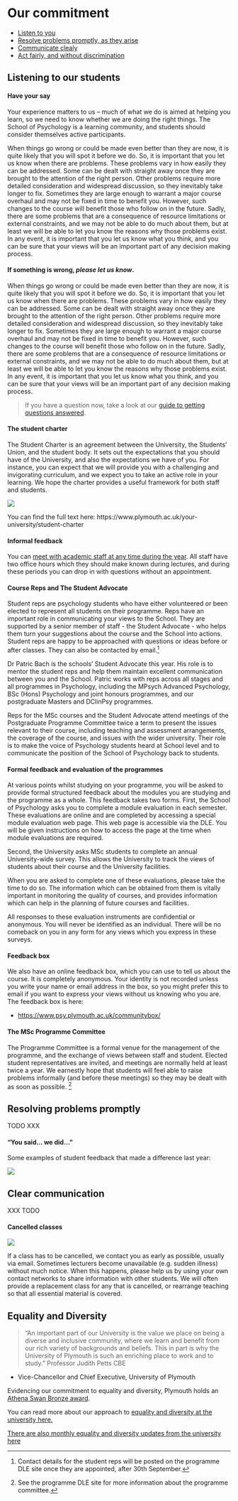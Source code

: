 # Our commitment

-   [Listen to you](#listening)
-   [Resolve problems promptly, as they arise](#resolving-problems)
-   [Communicate clealy](#clear-communication)
-   [Act fairly, and without discrimination](#equality-diversity)

## Listening to our students {#listening}

#### Have your say {#haveyoursay}

Your experience matters to us – much of what we do is aimed at helping you
learn, so we need to know whether we are doing the right things. The School of
Psychology is a learning community, and students should consider themselves
active participants.

When things go wrong or could be made even better than they are now, it is quite
likely that you will spot it before we do. So, it is important that you let us
know when there are problems. These problems vary in how easily they can be
addressed. Some can be dealt with straight away once they are brought to the
attention of the right person. Other problems require more detailed
consideration and widespread discussion, so they inevitably take longer to fix.
Sometimes they are large enough to warrant a major course overhaul and may not
be fixed in time to benefit you. However, such changes to the course will
benefit those who follow on in the future. Sadly, there are some problems that
are a consequence of resource limitations or external constraints, and we may
not be able to do much about them, but at least we will be able to let you know
the reasons why those problems exist. In any event, it is important that you let
us know what you think, and you can be sure that your views will be an important
part of any decision making process.

#### If something is wrong, _please let us know_.

When things go wrong or could be made even better than they are now, it is quite
likely that you will spot it before we do. So, it is important that you let us
know when there are problems. These problems vary in how easily they can be
addressed. Some can be dealt with straight away once they are brought to the
attention of the right person. Other problems require more detailed
consideration and widespread discussion, so they inevitably take longer to fix.
Sometimes they are large enough to warrant a major course overhaul and may not
be fixed in time to benefit you. However, such changes to the course will
benefit those who follow on in the future. Sadly, there are some problems that
are a consequence of resource limitations or external constraints, and we may
not be able to do much about them, but at least we will be able to let you know
the reasons why those problems exist. In any event, it is important that you let
us know what you think, and you can be sure that your views will be an important
part of any decision making process.

> If you have a question now, take a look at our
> [guide to getting questions answered](#i-have-a-question).

#### The student charter {#student-charter}

The Student Charter is an agreement between the University, the Students’ Union,
and the student body. It sets out the expectations that you should have of the
University, and also the expectations we have of you. For instance, you can
expect that we will provide you with a challenging and invigorating curriculum,
and we expect you to take an active role in your learning. We hope the charter
provides a useful framework for both staff and students.

![](static/charter-00.png)

You can find the full text here:
https://www.plymouth.ac.uk/your-university/student-charter

#### Informal feedback

You can [meet with academic staff at any time during the year](#office-hours).
All staff have two office hours which they should make known during lectures,
and during these periods you can drop in with questions without an appointment.

#### Course Reps and The Student Advocate

Student reps are psychology students who have either volunteered or been elected
to represent all students on their programme. Reps have an important role in
communicating your views to the School. They are supported by a senior member of
staff - the Student Advocate - who helps them turn your suggestions about the
course and the School into actions. Student reps are happy to be approached with
questions or ideas before or after classes. They can also be contacted by
email.^[Contact details for the student reps will be posted on the programme DLE
site once they are appointed, after 30th September.]

Dr Patric Bach is the schools' Student Advocate this year. His role is to mentor
the student reps and help them maintain excellent communication between you and
the School. Patric works with reps across all stages and all programmes in
Psychology, including the MPsych Advanced Psychology, BSc (Hons) Psychology and
joint honours programmes, and our postgraduate Masters and DClinPsy programmes.

Reps for the MSc courses and the Student Advocate attend meetings of the
Postgraduate Programme Committee twice a term to present the issues relevant to
their course, including teaching and assessment arrangements, the coverage of
the course, and issues with the wider university. Their role is to make the
voice of Psychology students heard at School level and to communicate the
position of the School of Psychology back to students.

#### Formal feedback and evaluation of the programmes

At various points whilst studying on your programme, you will be asked to
provide formal structured feedback about the modules you are studying and the
programme as a whole. This feedback takes two forms. First, the School of
Psychology asks you to complete a module evaluation in each semester. These
evaluations are online and are completed by accessing a special module
evaluation web page. This web page is accessible via the DLE. You will be given
instructions on how to access the page at the time when module evaluations are
required.

Second, the University asks MSc students to complete an annual University-wide
survey. This allows the University to track the views of students about their 
course and the University facilities.

When you are asked to complete one of these evaluations, please take the time to
do so. The information which can be obtained from them is vitally important in
monitoring the quality of courses, and provides information which can help in
the planning of future courses and facilities.

All responses to these evaluation instruments are confidential or anonymous. You
will never be identified as an individual. There will be no comeback on you in
any form for any views which you express in these surveys.

#### Feedback box

We also have an online feedback box, which you can use to tell us about the
course. It is completely anonymous. Your identity is not recorded unless you
write your name or email address in the box, so you might prefer this to email
if you want to express your views without us knowing who you are. The feedback
box is here:

-   <https://www.psy.plymouth.ac.uk/communitybox/>

#### The MSc Programme Committee

The Programme Committee is a formal venue for the management of the programme,
and the exchange of views between staff and student. Elected student
representatives are invited, and meetings are normally held at least twice a
year. We earnestly hope that students will feel able to raise problems
informally (and before these meetings) so they may be dealt with as soon as
possible. ^[See the programme DLE site for more information about the programme
committee.]

## Resolving problems promptly {#resolving-problems}

TODO XXX

#### "You said... we did..."

Some examples of student feedback that made a difference last year:

![](static/yousaidwedid2018.png)

## Clear communication {#clear-communication}

XXX TODO

#### Cancelled classes {#cancelled-classes}

\index{Cancelled classes}

[![](static/scheduling_conflict_2x.png){.xkcd}](static/scheduling_conflict_2x.png)

If a class has to be cancelled, we contact you as early as possible, usually via
email. Sometimes lecturers become unavailable (e.g. sudden illness) without much
notice. When this happens, please help us by using your own contact networks to
share information with other students. We will often provide a replacement class
for any that is cancelled, or rearrange teaching so that all essential material
is covered.

## Equality and Diversity {#equality-diversity}

<!-- TODO ADD MORE? -->

> “An important part of our University is the value we place on being a diverse
> and inclusive community, where we learn and benefit from our rich variety of
> backgrounds and beliefs. This in part is why the University of Plymouth is
> such an enriching place to work and to study.” Professor Judith Petts CBE

-   Vice-Chancellor and Chief Executive, University of Plymouth

Evidencing our commitment to equality and diversity, Plymouth holds
an [Athena Swan Bronze award](https://www.plymouth.ac.uk/your-university/about-us/university-structure/service-areas/equality-diversity-and-inclusion/athena-swan).

You can read more about our approach to
[equality and diversity at the university here.](https://www.plymouth.ac.uk/your-university/about-us/university-structure/service-areas/equality-diversity-and-inclusion)

[There are also monthly equality and diversity updates from the university here](https://mailchi.mp/a23e9ba882ee/the-ed-update)
